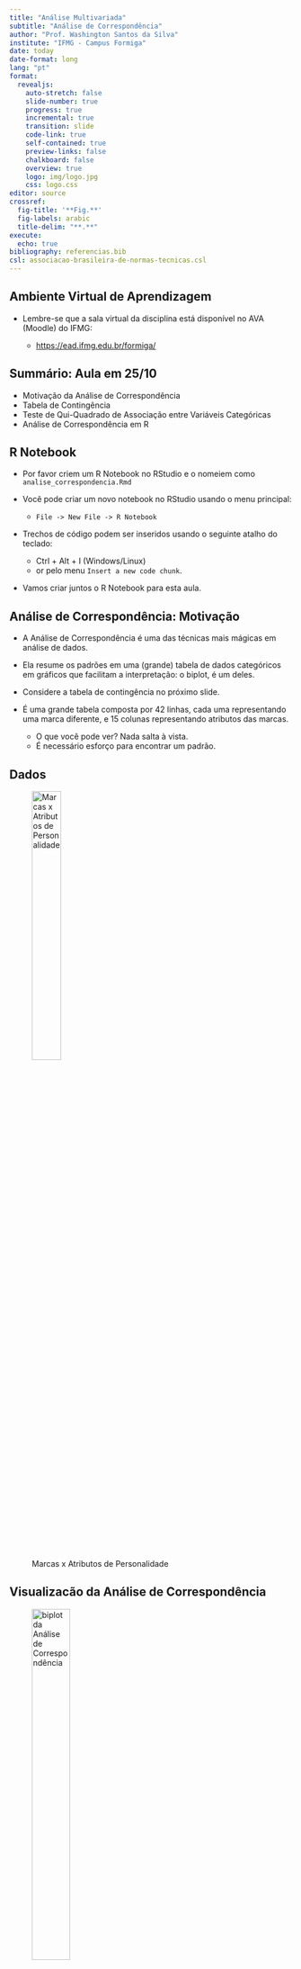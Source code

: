 ```yaml
---
title: "Análise Multivariada"
subtitle: "Análise de Correspondência"
author: "Prof. Washington Santos da Silva"
institute: "IFMG - Campus Formiga"
date: today
date-format: long
lang: "pt"
format: 
  revealjs:
    auto-stretch: false
    slide-number: true
    progress: true
    incremental: true
    transition: slide
    code-link: true
    self-contained: true
    preview-links: false
    chalkboard: false
    overview: true
    logo: img/logo.jpg
    css: logo.css
editor: source
crossref:
  fig-title: '**Fig.**'
  fig-labels: arabic
  title-delim: "**.**"
execute: 
  echo: true
bibliography: referencias.bib
csl: associacao-brasileira-de-normas-tecnicas.csl
---
```


## Ambiente Virtual de Aprendizagem

- Lembre-se que a sala virtual da disciplina está disponível no AVA (Moodle) do IFMG:

    - [https://ead.ifmg.edu.br/formiga/](https://ead.ifmg.edu.br/formiga/)



## Summário: Aula em 25/10 

- Motivação da Análise de Correspondência
- Tabela de Contingência
- Teste de Qui-Quadrado de Associação entre Variáveis Categóricas
- Análise de Correspondência em R

    
    
## R Notebook

- Por favor criem um R Notebook no RStudio e o nomeiem como `analise_correspondencia.Rmd`

- Você pode criar um novo notebook no RStudio usando o menu principal: 

    - `File -> New File -> R Notebook`
    
- Trechos de código podem ser inseridos usando o seguinte atalho do teclado: 

    - Ctrl + Alt + I (Windows/Linux) 
    - or pelo menu `Insert a new code chunk`.
    
- Vamos criar juntos o R Notebook para esta aula.


## Análise de Correspondência: Motivação {.scrollable}

- A Análise de Correspondência é uma das técnicas mais mágicas em análise de dados. 

- Ela resume os padrões em uma (grande) tabela de dados 
categóricos em gráficos que facilitam a interpretação: o biplot, é um deles. 

- Considere a tabela de contingência no próximo slide. 

- É uma grande tabela composta por 42 linhas, cada uma representando uma marca diferente, e 15 colunas representando atributos das marcas.

    - O que você pode ver? Nada salta à vista. 
    - É necessário esforço para encontrar um padrão.


## Dados

![Marcas x Atributos de Personalidade](img/brands.jpeg){#fig-brands width=35% fig-align="center"}


## Visualizacão da Análise de Correspondência

![biplot da Análise de Correspondência](img/biplot_orig.jpeg){#fig-biorig width=40% fig-align="center"}

::: footer
Embora o gráfico seja um pouco confuso para um iniciante, ele é, como veremos, muito mais fácil de interpretar do que a tabela.

:::


## Tabela de Contingência

- Uma tabela de contingência é uma ferramenta fundamental na análise de 
  dados categóricos.

- É usada para organizar e resumir dados categóricos em um formato tabular.

- A tabela de contingência é composta por linhas e colunas.

- As linhas representam uma variável categórica.

- As colunas representam outra variável categórica.


## Tabela de Contingência

- Suponha que temos dados sobre a preferência alimentar de 100 pessoas.

- E queremos analisar as preferências das pessoas entre frutas e legumes.

- Uma tabela de contingência para este estudo seria a Tabela do 
próximo slide.


## Tabela de Contingência

```r
#| echo: false

library(gtsummary)

set.seed(123)
data <- data.frame(
  Sexo = c(sample(c("Masculino", "Feminino"), 100, replace = TRUE)),
  Preferencia = c(sample(c("Frutas", "Legumes"), 100, replace = TRUE))
)

tabela_contingencia <- table(data)

data %>%
  tbl_cross(
    row = Sexo,
    col = Preferencia,
    percent = "cell"
  )
```


## Usos de Tabelas de Contingência

- Teste de Qui-Quadrado para Independência.

- Análise de Correspondência.

- Isto é, tabelas de continência são um insumo básico para a análise de associações entre variáveis categóricas.


## Teste Qui-Quadrado de Associação

$$
\chi^2 = \sum \frac{(O_{ij} - E_{ij})^2}{E_{ij}}
$$

sendo: 

- $\chi^2$ a estatística de teste qui-quadrado.

- $O_{ij}$ a frequência observada na célula $(i, j)$.



- $E_{ij}$ a frequência esperada na célula (i, j).


## Teste Qui-Quadrado de Associação {.scrollable}

- **Passo 1**: Calcula-se as médias das linhas e das colunas

- **Passo 2**: Calcula-se a frequência esperada de cada célula da tabela:

- **Passo 3**: Calcula-se a estatística  $\chi^2$, que é a soma ao quadrado dos resíduos divividas pelas frequências esperadas de cada célula

- **Passo 4**: Calcula-se e interpreta-se o valor-p do teste, que é a 
probabilidade de observarmos o valor calculado de $\chi^2$ se 
a hipótese nula de ausência de associação entre linhas e colunas 
for verdadeira.

- Regra de decisão alterantiva:

   - $valor-p < 0.05$, os dados fornecem evidência de que **há** associação 
   entre as linhas e colunas.
   
   - $valor-p > 0.05$, os dados fornecem evidência de que **não há** 
   associação entre as linhas e colunas.



## Teste Qui-Quadrado de Associação    
   
- Os resíduos são calculados subtraindo os valores esperados dos dados originais. 

- Esses resíduos estão no centro da Análise de Correspondência.

- Os resíduos mostram as associações entre os variáveis nas linhas e nas colunas. 

- Grandes resíduos positivos indicam uma forte associação positiva, e o 
oposto é verdadeiro para grandes resíduos negativos.


## Teste $\chi^2$ e Análise de Correspondência 

- Em Análise de Correspondência temos o passo 5:

- Passo 5: Plotar variáveis/indivíduos com resíduos semelhantes 
próxima(o)s uns dos outros.

- Vejamos novamente o biplot dos dados sobre as marcas e atributos 
de personalidade no próximo slide


## Resíduos do Teste $\chi^2$ e Análise de Correspondência 

![biplot da Análise de Correspondência](img/biplot_orig.jpeg){#fig-biorig width=60% fig-align="center"}


## Resíduos do Teste $\chi^2$ e Análise de Correspondência {.scrollable}

- Compare os resíduos da Mercedz, American Express: 

    - Embora os resíduos da American Express sejam geralmente um pouco maiores, estão na mesma direção os resíduos da Mercedz. 
 
    - É possível perceber que, em termos de resíduos, American Express e 
    Mercedz são muito semelhantes.

- O mesmo raciocíno vale para Apple e Porcsh.

- A posição relativa das demais empresa no gráfico é consistente com as semelhanças de seus respectivos resíduos.


## Resíduos do Teste $\chi^2$ e Análise de Correspondência

- Agora veja como as variáveis (colunas) da tabela são representadas no
biplot. 

- Os resíduos dos atributos **pés no chão** e **alegria** tem tamanho parecido, e é por isso que estão próximos um do outro no mapa. 

- A característica menos semelhante a **pés no chão** é **ousadia**, e é por isso que esses atributos estão em lados opostos do mapa.


## Resíduos do Teste $\chi^2$ e Análise de Correspondência {.scrollable}

- Agora observe a variancia explicada exibida nos eixos do biplot. 

- A dimensão horizontal explica 34,4% da variação dos dados enquanto a dimensão vertical explica apenas 22,2%. 

- A variância relativa explicada pelas dimensões é relavitivamente baixa, isso não é bom, ou seja, esse mapa não consta toda a 
história da associação entre linhas e colunas.

- Quanto maior a variância explicada pelas dimensões, mais completa 
e mais precisas são as associacões e as interpretações.


## Análise de Correspondência em R

- O arquivo `brands_ac.rds` contém a tabela de contingência entre 
`marcas` e `atributos de personalidade` das marcas exibida 
anteriormente.

- É um tipo muito comum de pesquisa de marketing.


## Importando os dados {.scrollable}

```r
#| echo: true
url <- "https://github.com/washingtonsilva/analise_multivariada_2023_bacharelado/raw/main/dados_clean/brands_ac.rds"
brands_ac <- readr::read_rds(url)
brands_ac
```


## Teste de $\chi^2$ {.scrollable}

- Para interpretar a análise de correspondência, o primeiro passo é avaliar se há uma dependência significativa entre as linhas e colunas.

- Um método formal é usar o teste de $\chi^2$ para examinar a associação entre variáveis de linha (marcas) e coluna (atributos):

```r
#| echo: true
chisq.test(brands_ac)
```

- O valor-p é muito inferior a 0.05, o que fornece forte evidência de que 
existe associação entre as marcas e os atributos de personalidade indicados pelos respondentes da pesquisa.


## Análise de Correspondência {.scrollable}

Vamos utilizar a função `CA` do pacote `factoMineR` para 
executar a Análise de Correspondência:

```r
ac_resultado <- FactoMineR::CA(brands_ac, graph = FALSE)
summary(ac_resultado)
```


## Proporção da Variância Explicada

- Como na análise de componentes principais, estamos interessados na proporção da variância explicada por cada dimensão calculada pela análise de correspondência.

- Novamente, podemos determinar o número de dimensões pelo `Scree Plot`, que é um gráfico das variâncias (autovalores) ordenadas.

- Vamos utilizar a função `fviz_screeplot` do pacote `factoextra` para gerar o scree plot.


## Proporção da Variância Explicada

```r
#| echo: true
#| output-location: slide
factoextra::fviz_screeplot(
  ac_resultado,
  choice = "variance",
  addlabels = TRUE,
  ylim = c(0, 100),
  main = "",
  ylab = "Proporção da Variância Explicada",
  xlab = "Dimensões"
)
```


## Proporção da Variância Explicada {.scrollable}

- Observe que uma boa redução de dimensão é alcançada quando as primeiras dimensões representam uma grande proporção da variabilidade.

- Em nossa análise, as cinco primeiras dimensões explicam 90,6% da variação.

- O número de dimensões é determinado no ponto além do qual as variâncias restantes são todas relativamente pequenas.

- O ponto em que o Scree Plot forma um curva “cotovelo” pode ser considerado como indicando uma dimensionalidade ideal. 

- Neste caso, 5 ou 6 dimensões seriam adequadas.


## Biplot

- Vamos utilizar a função `fviz_ca_biplot` do pacote `factoextra` 
para construir um biplot que exibe simultaneamente as 
variáveis/colunas (atributos) e os indivíduos/linhas (marcas)

```r
#| echo: true
#| output-location: slide
factoextra::fviz_ca_biplot(
  ac_resultado,
  label = "all",
  col.var = "orange",
  col.ind = "blue",
  repel = TRUE
)
```


## Interpretação

- No canto inferior esquerdo, podemos ver que Calvin Klein, American Express, Apple e Lexus são associadas à `Classe alta`. 

- Porsche mistura `Classe Alta` e `Ousadia`. 

- No canto superior esquerdo, podemos ver que `Resistência` é compartilhada 
pela Nike, Reebok, Levi’s e Michelin, que também são um pouco associadas a atividades `Ao ar livre`.


## Interpretação

- Uma dica importante para quem inicia o uso da análise de correspondência: 

- Quanto mais próximo algo estiver do centro do mapa, menos distinto ele será. 

- Assim, neste mapa, podemos ver que a marca Qantas é mal descrita por qualquer um dos atributos. 

- Da mesma forma, `Bem-sucedido` e `Imaginativo` são atributos de personalidade que não são bons diferenciadores entre as marcas.


## Interpretação

- Também podemos ver que uma espécie de continuum é evidente nos dados:

- Vai de `Classe alta` e `Inteligência` no canto inferior esquerdo,
até `Alegria` e `Pés no chão` no canto superior direito.


## Contribuição das linhas/indivíduos

- A contribuição das linhas (em %) para a definição das dimensões pode ser extraída da seguinte seguinte:

- Contribuicoes das linhas para dimensao 1:

```r
#| echo: true
#| output-location: slide
factoextra::fviz_contrib(ac_resultado, choice = "row", axes = 1, top = 10)
```


## Contribuição das linhas/indivíduos

- Contribuicoes das linhas para dimensao 2:

```r
#| echo: true
factoextra::fviz_contrib(ac_resultado, choice = "row", axes = 2, top = 10)
```


## Contribuição das linhas/indivíduos

- As linhas que mais contribuem para Dim.1 e Dim.2 são as mais importantes para explicar a variabilidade no conjunto de dados.

- Linhas que não contribuem muito para nenhuma dimensão ou que contribuem para as últimas dimensões são menos importantes.


## Análise de Correspondência: Dicas de Interpretação 

1. Quanto mais longe as variáveis e indivíduos estão da origem, mais discriminativas elas são, provavelmente.

2. Quanto mais próximas as variáveis e indivíduos estão da origem, menos distintas são, provavelmente.

3. Quanto mais variação for explicada, menos insights serão perdidos, Por quê?.

4. A proximidade entre as indivíduos provavelmente indica similaridade entre elas.


## Análise de Correspondência: Dicas de Interpretação

5. A proximidade entre as variáveis provavelmente indica similaridade entre elas.

6. A proximidade entre as variáveis e indivíduos provavelmente indica associação entre elas, e vice-versa.


## Análise de Correspondência Múltipla

- Se a tabela de contingência envolve mais de duas 
variáveis categóricas, deve-se aplicar os métodos da 
Análise de Correspondência Múltipla.


















